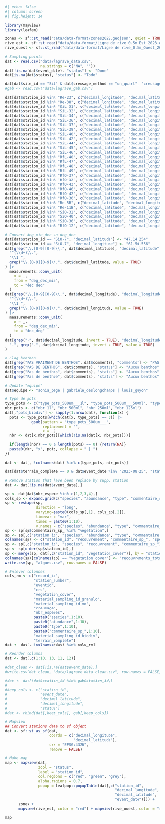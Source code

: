 
```r
#| echo: false
#| column: screen
#| fig.height: 14

library(mapview)
library(leafem)

zones <- sf::st_read("data/data-format/zones2022.geojson", quiet = TRUE)
rive_est <- sf::st_read("data/data-format/Ligne de rive_0.5m_Est_2023.gpx", layer = "tracks", quiet = TRUE)
rive_ouest <- sf::st_read("data/data-format/Ligne de rive_0.5m_Ouest_2023.gpx", layer = "tracks", quiet = TRUE)

# Sampling points
dat <- read.csv("data/lagrave_data.csv",
                na.strings = c("NA", ""))
dat[!is.na(dat$event_date), "status"] <- "Done"
dat[is.na(dat$status), "status"] <- "Todo"

dat[dat$site_id == "SiL" & dat$creusage_method == "un_quart", "creusage_method"] <- "benne"
#gab <- read.csv("data/lagrave_gab.csv")

dat[dat$station_id %in% "Re-23", c("decimal_longitude", "decimal_latitude")] <- c(-61.83696, 47.23708)
dat[dat$station_id %in% "Re-38", c("decimal_longitude", "decimal_latitude")] <- c(-61.83514, 47.23773)
dat[dat$station_id %in% "SiL-31", c("decimal_latitude", "decimal_longitude")] <- c(47.23716, -61.83760)
dat[dat$station_id %in% "SiL-32", c("decimal_latitude", "decimal_longitude")] <- c(47.23724, -61.84120)
dat[dat$station_id %in% "SiL-34", c("decimal_latitude", "decimal_longitude")] <- c(47.23731, -61.83627)
dat[dat$station_id %in% "SiL-36", c("decimal_latitude", "decimal_longitude")] <- c(47.23730, -61.83845)
dat[dat$station_id %in% "SiL-37", c("decimal_latitude", "decimal_longitude")] <- c(47.23717, -61.83779)
dat[dat$station_id %in% "SiL-39", c("decimal_latitude", "decimal_longitude")] <- c(47.23732, -61.83767)
dat[dat$station_id %in% "SiL-40", c("decimal_latitude", "decimal_longitude")] <- c(47.23750, -61.83652)
dat[dat$station_id %in% "SiL-42", c("decimal_latitude", "decimal_longitude")] <- c(47.23724, -61.83744)
dat[dat$station_id %in% "SiL-44", c("decimal_latitude", "decimal_longitude")] <- c(47.23751, -61.83663)
dat[dat$station_id %in% "SiL-45", c("decimal_latitude", "decimal_longitude")] <- c(47.23726, -61.83824)
dat[dat$station_id %in% "SiL-46", c("decimal_latitude", "decimal_longitude")] <- c(47.23743, -61.84165)
dat[dat$station_id %in% "RfL-40", c("decimal_latitude", "decimal_longitude")] <- c(47.23809, -61.84074)
dat[dat$station_id %in% "RfL-47", c("decimal_latitude", "decimal_longitude")] <- c(47.23788, -61.84010)
dat[dat$station_id %in% "RfL-48", c("decimal_latitude", "decimal_longitude")] <- c(47.23798, -61.84001)
dat[dat$station_id %in% "RfL-49", c("decimal_latitude", "decimal_longitude")] <- c(47.23793, -61.84030)
dat[dat$station_id %in% "RfO-37", c("decimal_latitude", "decimal_longitude")] <- c(47.23900, -61.84844)
dat[dat$station_id %in% "RfO-32", c("decimal_latitude", "decimal_longitude")] <- c(47.23894, -61.84820)
dat[dat$station_id %in% "RfO-43", c("decimal_latitude", "decimal_longitude")] <- c(47.23886, -61.84795)
dat[dat$station_id %in% "RfO-46", c("decimal_latitude", "decimal_longitude")] <- c(47.23878, -61.84782)
dat[dat$station_id %in% "RfO-42", c("decimal_latitude", "decimal_longitude")] <- c(47.23839, -61.84661)
dat[dat$station_id %in% "RfO-36", c("decimal_latitude", "decimal_longitude")] <- c(47.23832, -61.84657)
dat[dat$station_id %in% "Re-5B", c("decimal_latitude", "decimal_longitude")] <- c(47.23693, -61.83887)
dat[dat$station_id %in% "Re-11B", c("decimal_latitude", "decimal_longitude")] <- c(47.23697, -61.83771)
dat[dat$station_id %in% "SiO-32", c("decimal_latitude", "decimal_longitude")] <- c(47.23776, -61.84292)
dat[dat$station_id %in% "SiO-40", c("decimal_latitude", "decimal_longitude")] <- c(47.23757, -61.84250)
dat[dat$station_id %in% "SiO-36", c("decimal_latitude", "decimal_longitude")] <- c(47.23752, -61.84230)
dat[dat$station_id %in% "RfO-12", c("decimal_latitude", "decimal_longitude")] <- c(47.23918, -61.84903)

# Convert deg_min_dec in deg_dec
dat[dat$station_id == "SiO-7", "decimal_latitude"] <- "47.14.254"
dat[dat$station_id == "SiO-7", "decimal_longitude"] <- "61.50.556"
dat[grep("\\.[0-9][0-9]\\.", dat$decimal_latitude), "decimal_latitude"] <- gsub(
  "^(\\d+)\\.",
  "\\1 ",
  grep("\\.[0-9][0-9]\\.", dat$decimal_latitude, value = TRUE)
) |>
  measurements::conv_unit(
    x = _,
    from = "deg_dec_min",
    to = "dec_deg"
  )
dat[grep("\\.[0-9][0-9]\\.", dat$decimal_longitude), "decimal_longitude"] <- gsub(
  "^(\\d+)\\.",
  "\\1 ",
  grep("\\.[0-9][0-9]\\.", dat$decimal_longitude, value = TRUE)
) |>
  measurements::conv_unit(
    x = _,
    from = "deg_dec_min",
    to = "dec_deg"
  )
dat[grep("-", dat$decimal_longitude, invert = TRUE), "decimal_longitude"] <- paste0(
  "-", grep("-", dat$decimal_longitude, invert = TRUE, value = TRUE)
)

# Flag benthos
dat[grep("PAS VRAIMENT DE BENTHOS", dat$comments), "comments"] <- "PAS DE BENTHOS ; dans cailloux recharge"
dat[grep("PAS DE BENTHOS", dat$comments), "status"] <- "Aucun benthos"
dat[grep("Pas de benthos", dat$comments), "status"] <- "Aucun benthos"
dat[grep("Pas de benthoe", dat$comments), "status"] <- "Aucun benthos"

# Update "equipe"
dat$equipe <- "sonia_page | gabriele_deslongchamps | louis_guyon"

# Type de pots
type_pots <- c("type_pots_500um___1l", "type_pots_500um___500ml", "type_pots_500um___250ml", "type_pots_500um___125ml")
nbr_pots <- c("nbr_1l", "nbr_500ml", "nbr_250ml", "nbr_125ml")
dat[,"pots_biodiv"] <- sapply(1:nrow(dat), function(x) {
  pots <- type_pots[which(dat[x, type_pots] == 1)] |>
            gsub(pattern = "type_pots_500um___",
                 replacement = "",
                 x = _)
  nbr <- dat[x,nbr_pots][which(!is.na(dat[x, nbr_pots]))]

  if(length(nbr) == 0 & length(pots) == 0) {return(NA)}
  paste0(nbr, "x", pots, collapse = " | ")
})

dat <- dat[, !colnames(dat) %in% c(type_pots, nbr_pots)]

dat[dat$terrain_complete == 0 & dat$event_date %in% "2023-08-25", "status"] <- "Pas de benne"

# Remove station that have been replace by supp. station
dat <- dat[!is.na(dat$event_date),]

sp <- dat[dat$nbr_espece %in% c(1,2,3,4),]
cols_sp <- expand.grid(c("species", "abundance", "type", "commentaire_sp_"), 1:10)
sp <- reshape(sp,
              direction = "long",
              varying=paste0(cols_sp[,1], cols_sp[,2]),
              timevar = "var",
              times = paste0(1:10),
              v.names = c("species", "abundance", "type", "commentaire_sp_"))
sp <- sp[sp$commentaire_sp_ %in% "vegetation",]
sp <- sp[,c("station_id", "species", "abundance", "type", "commentaire_sp_")]
colnames(sp) <- c("station_id", "recouvrement", "commentaire_sp_", "species", "type")
sp <- sp[,c("station_id", "species", "recouvrement", "commentaire_sp_")]
sp <- sp[order(sp$station_id),]
sp <- merge(sp, dat[,c("station_id", "vegetation_cover")], by = "station_id")
colnames(sp)[colnames(sp) == "vegetation_cover"] <- "recouvrements_totaux"
write.csv(sp, "algues.csv", row.names = FALSE)

# Enlever colonnes
cols_rm <- c("record_id",
             "station_number",
             "eventid",
             "crs",
             "vegetation_cover",
             "material_sampling_id_granulo",
             "material_sampling_id_mo",
             "creusage",
             "nbr_especes",
             paste0("species",1:10),
             paste0("abundance",1:10),
             paste0("type",1:10),
             paste0("commentaire_sp_",1:10),
             "material_sampling_id_biodiv",
             "terrain_complete")
dat <- dat[, !colnames(dat) %in% cols_rm]

# Reorder columns
dat <- dat[,c(1:10, 13, 11, 12)]

#dat_clean <- dat[!is.na(dat$event_date),]
#write.csv(dat_clean, "data/lagrave_data_clean.csv", row.names = FALSE)

#dat <- dat[!dat$station_id %in% gab$station_id,]
#
#keep_cols <- c("station_id",
#               "event_date",
#               "decimal_latitude",
#               "decimal_longitude",
#               "status")
#dat <- rbind(dat[,keep_cols], gab[,keep_cols])

# Mapview
## Convert stations data to sf object
dat <- sf::st_as_sf(dat, 
                    coords = c("decimal_longitude",
                               "decimal_latitude"),
                    crs = "EPSG:4326",
                    remove = FALSE)

# Make map
map <- mapview(dat,
               zcol = "status",
               label = "station_id",
               col.regions = c("red", "green", "grey"),
               alpha.regions = 0.7,
               popup = leafpop::popupTable(dat[,c("station_id",
                                                  "decimal_longitude",
                                                  "decimal_latitude",
                                                  "event_date")])) +
      zones + 
      mapview(rive_est, color = "red") + mapview(rive_ouest, color = "red")

map

```
